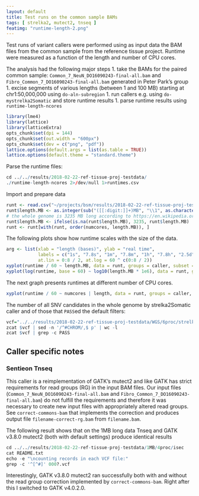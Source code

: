 ```yaml
---
layout: default
title: Test runs on the common sample BAMs
tags: [ strelka2, mutect2, tnseq ]
featimg: "runtime-length-2.png"
---
```


Test runs of variant callers were performed using as input data the BAM files from the common sample from the reference tissue project.  Runtime were measured as a function of the length and number of CPU cores.

The analysis had the following major steps
1. take the BAMs for the paired common sample: `Common_7_NeuN_DO16090243-final-all.bam` and `Fibro_Common_7_DO16090243-final-all.bam` generated in Peter Park's group
1. excise segments of various lengths (between 1 and 100 MB) starting at chr1:50,000,000 using `do-aln-subregion` 
1. run callers e.g. using `do-mystrelka2Somatic` and store runtime results
1. parse runtime results using `runtime-length-ncores`

```r
library(lme4)
library(lattice)
library(latticeExtra)
opts_chunk$set(dpi = 144)
opts_chunk$set(out.width = "600px")
opts_chunk$set(dev = c("png", "pdf"))
lattice.options(default.args = list(as.table = TRUE))
lattice.options(default.theme = "standard.theme")
```

Parse the runtime files:

```r
cd ../../results/2018-02-22-ref-tissue-proj-testdata/
./runtime-length-ncores 2>/dev/null 1>runtimes.csv
```

Import and prepare data

```r
runt <- read.csv("~/projects/bsm/results/2018-02-22-ref-tissue-proj-testdata/runtimes.csv")
runt$length.MB <- as.integer(sub("([[:digit:]]+)MB", "\\1", as.character(runt$length)))
# the whole genome is 3235 MB long according to https://en.wikipedia.org/wiki/Human_genome
runt$length.MB <- ifelse(is.na(runt$length.MB), 3235, runt$length.MB)
runt <- runt[with(runt, order(numcores, length.MB)), ]
```

The following plots show how runtime scales with the size of the data.

```r
arg <- list(xlab = "length (bases)", ylab = "real time",
            labels = c("1s", "7.8s", "1m", "7.8m", "1h", "7.8h", "2.5d", "2.8w", "5m"),
            at.lin = 0:8 / 2, at.log = 60 ^ c(0:8 / 2))
xyplot(runtime / 60 ~ length.MB, data = runt, groups = caller, subset = numcores == 6 & length != "wgs", ylab = "runtime, min", xlab = "length, MB", grid = TRUE, type = "b", auto.key = list(lines = FALSE, points = TRUE), main = "Runtime at 6 cores", pch = 21, lty = 2)
xyplot(log(runtime, base = 60) ~ log10(length.MB * 1e6), data = runt, groups = caller, subset = numcores == 6, scales = list(y = list(at = arg$at.lin, labels = arg$labels)), ylim = c(1, 3.0), grid = TRUE, ylab = "runtime (log scale)", xlab = "log length (base)", type = "b", auto.key = list(lines = FALSE, points = TRUE), main = "Runtime at 6 cores", pch = 21, lty = 2)
```

The next graph presents runtimes at different number of CPU cores.

```r
xyplot(runtime / 60 ~ numcores | length, data = runt, groups = caller, subset = length %in% c("1MB", "10MB"), ylab = "runtime, min", xlab = "number of cores", grid = TRUE, main = "Runtime at 1MB length", auto.key = TRUE, type = "b", pch = 21, lty = 2)
```

The number of all SNV candidates in the whole genome by strelka2Somatic caller and of those that `PASS`ed the default filters:

```r
vcf="../../results/2018-02-22-ref-tissue-proj-testdata/WGS/6proc/strelka2Somatic/results/variants/somatic.snvs.vcf.gz"
zcat $vcf | sed -n '/^#CHROM/,$ p' | wc -l
zcat $vcf | grep -c PASS
```

## Caller specific notes

### Sentieon Tnseq

This caller is a reimplementation of GATK's mutect2 and like GATK has strict requirements for read groups (RG) in the input BAM files.  Our input files (`Common_7_NeuN_DO16090243-final-all.bam` and `Fibro_Common_7_DO16090243-final-all.bam`) do not fulfill the requirements and therefore it was necessary to create new input files with appropriately altered read groups.  See `correct-commons-bam` that implements the correction and produces output file `filename-correct-rg.bam` from `filename.bam`.

The following result shows that on the 1MB long data Tnseq and GATK v3.8.0 mutect2 (both with default settings) produce identical results

```r
cd ../../results/2018-02-22-ref-tissue-proj-testdata/1MB/4proc/isec
cat README.txt
echo -e "\ncounting records in each VCF file:"
grep -c '^[^#]' 000?.vcf
```

Interestingly, GATK v3.8.0 mutect2 ran successfully both with and without the read group correction implemented by `correct-commons-bam`. Right after this I switched to GATK v4.0.2.0.
